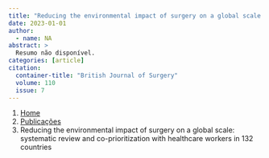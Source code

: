 ```yaml
---
title: "Reducing the environmental impact of surgery on a global scale: systematic review and co-prioritization with healthcare workers in 132 countries"
date: 2023-01-01
author:
  - name: NA
abstract: > 
  Resumo não disponível.
categories: [article]
citation: 
  container-title: "British Journal of Surgery"
  volume: 110
  issue: 7
---
```


```{=html}
<nav aria-label="breadcrumb">
  <ol class="breadcrumb">
    <li class="breadcrumb-item"><a href="../../index.html">Home</a></li>
    <li class="breadcrumb-item"><a href="../index.html">Publicações</a></li>
    <li class="breadcrumb-item active" aria-current="page">Reducing the environmental impact of surgery on a global scale: systematic review and co-prioritization with healthcare workers in 132 countries</li>
  </ol>
</nav>
```
